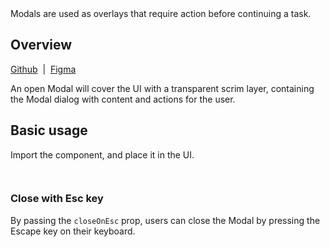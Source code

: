 
<Meta of={CardContentStories} />

<Title>CardContent</Title>

<Subtitle>
  Modals are used as overlays that require action before continuing a task.
</Subtitle>

<Canvas of={CardContentStories.Default} />

## Overview

[Github](https://github.com/recondesigns/be-ubiquitous/tree/main/src/components/Card/CardContent)
&nbsp;|&nbsp;
[Figma](https://www.figma.com/design/oEgm5fOGH5sZg86NnViCvo/Components?node-id=80-86&t=biW5RVaCBvNirs7P-1)

An open Modal will cover the UI with a transparent scrim layer, containing the Modal
dialog with content and actions for the user.

## Basic usage

Import the component, and place it in the UI.

```js
import { CardContent } from "ubiq-ui"
```

### Close with Esc key

By passing the `closeOnEsc` prop, users can close the Modal by pressing the Escape key on their keyboard.

<Canvas of={CardContentStories.Default} />
